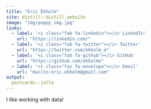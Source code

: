 ```yaml
---
title: "Eric Ekholm"
site: distill::distill_website
image: "img/puppy_img.jpg"
links:
  - label: '<i class="fab fa-linkedin"></i> LinkedIn'
    url: "https://linkedin.com/"
  - label: '<i class="fab fa-twitter"></i> Twitter'
    url: "https://twitter.com/ekholm_e"
  - label: '<i class="fab fa-github"></i> GitHub'
    url: "https://github.com/ekholme"
  - label: '<i class="fas fa-envelope"></i> Email'
    url: "mailto:eric.ekholm@gmail.com"
output:
  postcards::jolla
---
```

 
I like working with data!
